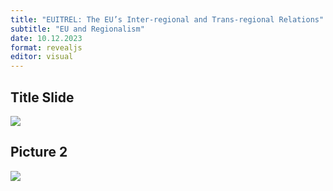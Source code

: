 ```yaml
---
title: "EUITREL: The EU’s Inter-regional and Trans-regional Relations"
subtitle: "EU and Regionalism"
date: 10.12.2023
format: revealjs
editor: visual
---
```


## Title Slide

![](images/2023-2024%20Autumn/Hakan%20Mehmetcik%202023%20Autumn%202/Yeşil%20ile%20Küre%20Simgesi%20Gençlik%20Ağı%20Konferansı%20Afiş%20(54).png)

## Picture 2

![](/lecture/images/2023-2024%20Autumn/Hakan%20Mehmetcik%202023%20Autumn%202/WhatsApp%20Image%202023-12-10%20at%201.19.56%20AM.jpeg)
